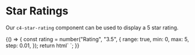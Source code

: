
<Meta title="Components/Star Ratings" decorators={[withKnobs]} />

# Star Ratings

Our `c4-star-rating` component can be used to display a 5 star rating.

<Preview>
  <Story name="Star Rating">
    {() => {
      const rating = number("Rating", "3.5", {
        range: true,
        min: 0,
        max: 5,
        step: 0.01,
      });
      return html`
        <c4-star-rating rating="${rating}"></c4-star-rating>
      `;
    }}
  </Story>
</Preview>
